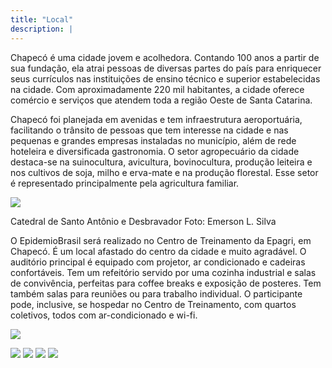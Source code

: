 ```yaml
---
title: "Local"
description: |
---
```


Chapecó é uma cidade jovem e acolhedora. Contando 100 anos a partir de sua fundação, ela atrai pessoas de diversas partes do país para enriquecer seus currículos nas instituições de ensino técnico e superior estabelecidas na cidade. Com aproximadamente 220 mil habitantes, a cidade oferece comércio e serviços que atendem toda a região Oeste de Santa Catarina.

Chapecó foi planejada em avenidas e tem infraestrutura aeroportuária, facilitando o trânsito de pessoas que tem interesse na cidade e nas pequenas e grandes empresas instaladas no município, além de rede hoteleira e diversificada gastronomia. O setor agropecuário da cidade destaca-se na suinocultura, avicultura, bovinocultura, produção leiteira e nos cultivos de soja, milho e erva-mate e na produção florestal. Esse setor é representado principalmente pela agricultura familiar.

![](img/chapeco_foto.jpeg)

Catedral de Santo Antônio e Desbravador Foto: Emerson L. Silva

O EpidemioBrasil será realizado no Centro de Treinamento da Epagri, em Chapecó. É um local afastado do centro da cidade e muito agradável. O auditório principal é equipado com projetor, ar condicionado e cadeiras confortáveis. Tem um refeitório servido por uma cozinha industrial e salas de convivência, perfeitas para coffee breaks e exposição de posteres. Tem também salas para reuniões ou para trabalho individual. O participante pode, inclusive, se hospedar no Centro de Treinamento, com quartos coletivos, todos com ar-condicionado e wi-fi.

![](img/evento1.jpeg)

![](img/evento2.jpeg)
![](img/evento3.jpeg)
![](img/evento4.jpeg)
![](img/evento5.jpeg)
